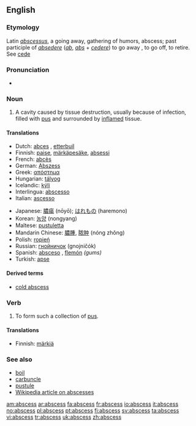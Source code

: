 {{wikipedia}}
==English==

===Etymology===
Latin ''[[abscessus]]'', a going away, gathering of humors, abscess; past participle of ''[[absedere]]'' (''[[ab]]'', ''[[abs]]'' + ''[[cedere]]'') to go away , to go off, to retire. See [[cede]]

===Pronunciation===
*{{audio|en-uk-abscess.ogg|Audio (UK)}}

===Noun===
{{en-noun|abscess|es}}

# {{pathology}} A cavity caused by tissue destruction, usually because of infection, filled with [[pus]] and surrounded by [[inflame|inflamed]] tissue.

====Translations====
{{trans-top|cavity filled with pus}}
*Dutch: [[abces]] {{n}}, [[etterbuil]] {{m}}
*Finnish: [[paise]], [[märkäpesäke]], [[absessi]]
*French: [[abcès]] {{m}}
*German: [[Abszess]] {{m}}
*Greek: [[απόστημα]] {{n}}
*Hungarian: [[tályog]] 
*Icelandic: [[kýli]] {{n}}
*Interlingua: [[abscesso]]
*Italian: [[ascesso]] {{m}}
{{trans-mid}}
*Japanese: [[膿瘍]] (nōyō); [[はれもの]] (haremono)
*Korean: [[농양]] (nongyang)
*Maltese: [[pustuletta]]
*Mandarin Chinese: [[膿腫]], [[脓肿]] (nóng zhǒng)
*Polish: [[ropień]] {{m}}
*Russian: [[гнойничок]] (gnojničók) {{m}}
*Spanish: [[absceso]] {{m}}, [[flemón]] {{m}} ''(gums)''
*Turkish: [[apse]]
{{trans-bottom}}

====Derived terms====
* [[cold abscess]]

===Verb===
{{en-verb}}

#{{intransitive}} To form such a collection of [[pus]].

====Translations====
{{trans-top|to form an abscess}}
*Finnish: [[märkiä]]
{{trans-mid}}
{{trans-bottom}}

===See also===
*[[boil]]
*[[carbuncle]]
*[[pustule]]
*[[w:Abscess|Wikipedia article on abscesses]]

[[am:abscess]]
[[ar:abscess]]
[[fa:abscess]]
[[fr:abscess]]
[[io:abscess]]
[[it:abscess]]
[[no:abscess]]
[[pl:abscess]]
[[pt:abscess]]
[[fi:abscess]]
[[sv:abscess]]
[[ta:abscess]]
[[vi:abscess]]
[[tr:abscess]]
[[uk:abscess]]
[[zh:abscess]]